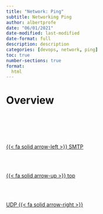 ```yaml
---
title: "Network: Ping"
subtitle: Networking Ping
author: albertprofe
date: "06/01/2021"
date-modified: last-modified
date-format: full
description: description
categories: [devops, network, ping]
toc: true
number-sections: true
format:
  html
---
```


# Overview






<!--- navLinks -->
<br><br>
<div class=row>
<br>
<div class='column left previous'>
<br>
[{{< fa solid arrow-left >}} SMTP](/devops/devops-network-smtp.qmd)
<br>
</div>
<br>
<div class='column center'>
<br>
[{{< fa solid arrow-up >}} top](#top)
<br>
</div>
<br>
<div class='column right next'>
<br>
[UDP {{< fa solid arrow-right >}}](/devops/devops-network-udp.qmd)
<br>
</div>
<br>
</div>
